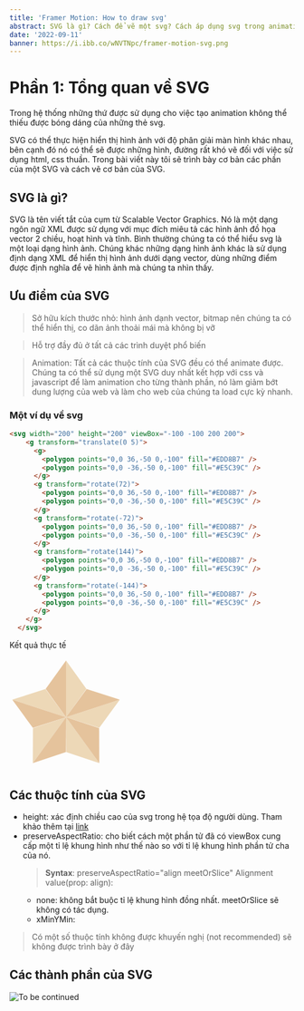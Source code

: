 ```yaml
---
title: 'Framer Motion: How to draw svg'
abstract: SVG là gì? Cách để vẽ một svg? Cách áp dụng svg trong animation (framer motion) như thế nào?. Tất cả sẽ được giải đáp trong series bài viết về svg này.
date: '2022-09-11'
banner: https://i.ibb.co/wNVTNpc/framer-motion-svg.png
---
```


# Phần 1: Tổng quan về SVG

Trong hệ thống những thứ được sử dụng cho việc tạo animation không thể thiếu được bóng dáng của những thẻ svg.

SVG có thể thực hiện hiển thị hình ảnh với độ phân giải màn hình khác nhau, bên cạnh đó nó có thể sẽ được những hình, đường rất khó vẽ đối với việc sử dụng html, css thuần.
Trong bài viết này tôi sẽ trình bày cơ bản các phần của một SVG và cách vẽ cơ bản của SVG.

## SVG là gì?
SVG là tên viết tắt của cụm từ Scalable Vector Graphics. Nó là một dạng ngôn ngữ XML được sử dụng với mục đích miêu tả các hình ảnh đồ họa vector 2 chiều, hoạt hình và tĩnh.
Bình thường chúng ta có thể hiểu svg là một loại dạng hình ảnh. Chúng khác những dạng hình ảnh khác là sử dụng định dạng XML để hiển thị hình ảnh dưới dạng vector,
dùng những điểm được định nghĩa để vẽ hình ảnh mà chúng ta nhìn thấy.

## Ưu điểm của SVG

> Sở hữu kích thước nhỏ: hình ảnh dạnh vector, bitmap nên chúng ta có thể hiển thị, co dãn ảnh thoải mái mà không bị vỡ

> Hỗ trợ đầy đủ ở tất cả các trình duyệt phổ biến

> Animation: Tất cả các thuộc tính của SVG đều có thể animate được. Chúng ta có thể sử dụng một SVG duy nhất kết hợp với css và javascript để làm animation cho từng thành phần,
nó làm giảm bớt dung lượng của web và làm cho web của chúng ta load cực kỳ nhanh.

### Một ví dụ về svg

```html
<svg width="200" height="200" viewBox="-100 -100 200 200">
    <g transform="translate(0 5)">
      <g>
        <polygon points="0,0 36,-50 0,-100" fill="#EDD8B7" />
        <polygon points="0,0 -36,-50 0,-100" fill="#E5C39C" />
      </g>
      <g transform="rotate(72)">
        <polygon points="0,0 36,-50 0,-100" fill="#EDD8B7" />
        <polygon points="0,0 -36,-50 0,-100" fill="#E5C39C" />
      </g>
      <g transform="rotate(-72)">
        <polygon points="0,0 36,-50 0,-100" fill="#EDD8B7" />
        <polygon points="0,0 -36,-50 0,-100" fill="#E5C39C" />
      </g>
      <g transform="rotate(144)">
        <polygon points="0,0 36,-50 0,-100" fill="#EDD8B7" />
        <polygon points="0,0 -36,-50 0,-100" fill="#E5C39C" />
      </g>
      <g transform="rotate(-144)">
        <polygon points="0,0 36,-50 0,-100" fill="#EDD8B7" />
        <polygon points="0,0 -36,-50 0,-100" fill="#E5C39C" />
      </g>
    </g>
  </svg>
```

Kết quả thực tế

<CompileHtml>
  <svg width="200" height="200" viewBox="-100 -100 200 200">
    <g transform="translate(0 5)">
      <g>
        <polygon points="0,0 36,-50 0,-100" fill="#EDD8B7" />
        <polygon points="0,0 -36,-50 0,-100" fill="#E5C39C" />
      </g>
      <g transform="rotate(72)">
        <polygon points="0,0 36,-50 0,-100" fill="#EDD8B7" />
        <polygon points="0,0 -36,-50 0,-100" fill="#E5C39C" />
      </g>
      <g transform="rotate(-72)">
        <polygon points="0,0 36,-50 0,-100" fill="#EDD8B7" />
        <polygon points="0,0 -36,-50 0,-100" fill="#E5C39C" />
      </g>
      <g transform="rotate(144)">
        <polygon points="0,0 36,-50 0,-100" fill="#EDD8B7" />
        <polygon points="0,0 -36,-50 0,-100" fill="#E5C39C" />
      </g>
      <g transform="rotate(-144)">
        <polygon points="0,0 36,-50 0,-100" fill="#EDD8B7" />
        <polygon points="0,0 -36,-50 0,-100" fill="#E5C39C" />
      </g>
    </g>
  </svg>
</CompileHtml>

## Các thuộc tính của SVG

- height: xác định chiều cao của svg trong hệ tọa độ người dùng. Tham khảo thêm tại [link](https://developer.mozilla.org/en-US/docs/Web/SVG/Attribute/height)
- preserveAspectRatio: cho biết cách một phần tử đã có viewBox cung cấp một tỉ lệ khung hình như thế nào so với tỉ lệ khung hình phần tử cha của nó.
  > **Syntax**: preserveAspectRatio="align meetOrSlice"
  Alignment value(prop: align):
  - none: không bắt buộc tỉ lệ khung hình đồng nhất. meetOrSlice sẽ không có tác dụng.
  - xMinYMin: 
  <SvgPresersve />

> Có một số thuộc tính không được khuyến nghị (not recommended) sẽ không được trình bày ở đây

## Các thành phần của SVG


![To be continued](https://i.ibb.co/GdkG6xN/41c-Ero-Z19i-L-AC-SY355.jpg)